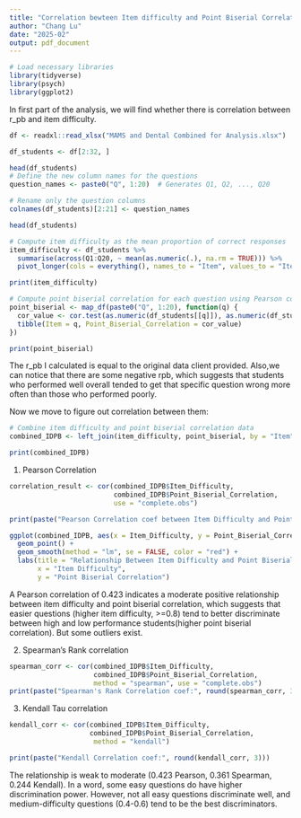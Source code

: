 ```yaml
---
title: "Correlation bewteen Item difficulty and Point Biserial Correlation"
author: "Chang Lu"
date: "2025-02"
output: pdf_document
---
```


```r
# Load necessary libraries
library(tidyverse)
library(psych)
library(ggplot2)

```
In first part of the analysis, we will find whether there is correlation between r_pb and item difficulty.

```r
df <- readxl::read_xlsx("MAMS and Dental Combined for Analysis.xlsx")
```

```r
df_students <- df[2:32, ]

head(df_students)
# Define the new column names for the questions
question_names <- paste0("Q", 1:20)  # Generates Q1, Q2, ..., Q20

# Rename only the question columns
colnames(df_students)[2:21] <- question_names

head(df_students)
```

```r
# Compute item difficulty as the mean proportion of correct responses
item_difficulty <- df_students %>%
  summarise(across(Q1:Q20, ~ mean(as.numeric(.), na.rm = TRUE))) %>%
  pivot_longer(cols = everything(), names_to = "Item", values_to = "Item_Difficulty")

print(item_difficulty)
```
```r
# Compute point biserial correlation for each question using Pearson correlation
point_biserial <- map_df(paste0("Q", 1:20), function(q) {
  cor_value <- cor.test(as.numeric(df_students[[q]]), as.numeric(df_students$`Total Score`), method = "pearson")$estimate
  tibble(Item = q, Point_Biserial_Correlation = cor_value)
})

print(point_biserial)
```

The r_pb I calculated is equal to the original data client provided. Also,we can notice that there are some negative rpb, which suggests that students who performed well overall tended to get that specific question wrong more often than those who performed poorly.

Now we move to figure out correlation between them:

```r
# Combine item difficulty and point biserial correlation data
combined_IDPB <- left_join(item_difficulty, point_biserial, by = "Item")

print(combined_IDPB)
```

1. Pearson Correlation
```r
correlation_result <- cor(combined_IDPB$Item_Difficulty, 
                          combined_IDPB$Point_Biserial_Correlation, 
                          use = "complete.obs")

print(paste("Pearson Correlation coef between Item Difficulty and Point Biserial Correlation:", round(correlation_result, 3)))
```

```r
ggplot(combined_IDPB, aes(x = Item_Difficulty, y = Point_Biserial_Correlation)) +
  geom_point() +
  geom_smooth(method = "lm", se = FALSE, color = "red") +
  labs(title = "Relationship Between Item Difficulty and Point Biserial Correlation",
       x = "Item Difficulty",
       y = "Point Biserial Correlation")
```

A Pearson correlation of 0.423 indicates a moderate positive relationship between item difficulty and point biserial correlation, which suggests that easier questions (higher item difficulty, >=0.8) tend to better discriminate between high and low performance students(higher point biserial correlation). But some outliers exist.

2. Spearman's Rank correlation
```r
spearman_corr <- cor(combined_IDPB$Item_Difficulty, 
                     combined_IDPB$Point_Biserial_Correlation, 
                     method = "spearman", use = "complete.obs")
print(paste("Spearman's Rank Correlation coef:", round(spearman_corr, 3)))
```

3. Kendall Tau correlation
```r
kendall_corr <- cor(combined_IDPB$Item_Difficulty, 
                    combined_IDPB$Point_Biserial_Correlation, 
                     method = "kendall")

print(paste("Kendall Correlation coef:", round(kendall_corr, 3)))
```

The relationship is weak to moderate (0.423 Pearson, 0.361 Spearman, 0.244 Kendall).
In a word, some easy questions do have higher discrimination power. However, not all easy questions discriminate well, and medium-difficulty questions (0.4-0.6) tend to be the best discriminators.